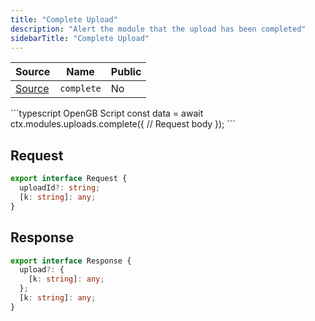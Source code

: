 ```yaml
---
title: "Complete Upload"
description: "Alert the module that the upload has been completed"
sidebarTitle: "Complete Upload"
---
```


| Source                                                                                                      | Name       | Public     |
| ----------------------------------------------------------------------------------------------------------- | ---------- | ---------- |
| [Source](https://github.com/rivet-gg/opengb-modules/tree/main/modules/uploads/scripts/complete.ts) | `complete` | No |

<RequestExample>
```typescript OpenGB Script
const data = await ctx.modules.uploads.complete({
  // Request body
});
```

</RequestExample>

## Request

```typescript
export interface Request {
  uploadId?: string;
  [k: string]: any;
}
```

## Response

```typescript
export interface Response {
  upload?: {
    [k: string]: any;
  };
  [k: string]: any;
}
```
